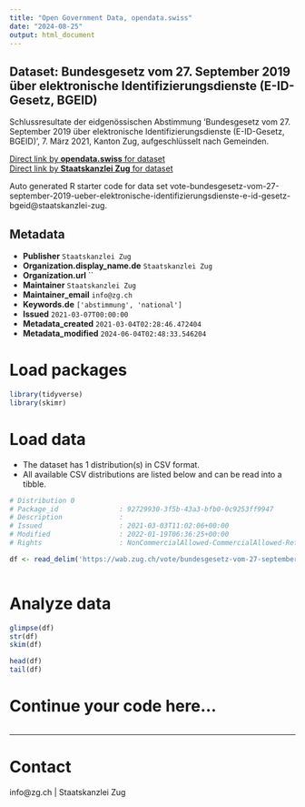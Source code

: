 ```yaml
---
title: "Open Government Data, opendata.swiss"
date: "2024-08-25"
output: html_document
---
```


## Dataset: Bundesgesetz vom 27. September 2019 über elektronische Identifizierungsdienste (E-ID-Gesetz, BGEID)

Schlussresultate der eidgenössischen Abstimmung 'Bundesgesetz vom 27. September 2019 über elektronische Identifizierungsdienste (E-ID-Gesetz, BGEID)', 7. März 2021, Kanton Zug, aufgeschlüsselt nach Gemeinden.

[Direct link by **opendata.swiss** for dataset](https://opendata.swiss/de/dataset/bundesgesetz-vom-27-september-2019-uber-elektronische-identifizierungsdienste-e-id-gesetz-bgeid)<br>
[Direct link by **Staatskanzlei Zug** for dataset](https://wab.zug.ch/vote/bundesgesetz-vom-27-september-2019-ueber-elektronische-identifizierungsdienste-e-id-gesetz-bgeid/data)

Auto generated R starter code for data set vote-bundesgesetz-vom-27-september-2019-ueber-elektronische-identifizierungsdienste-e-id-gesetz-bgeid@staatskanzlei-zug.

## Metadata

- **Publisher** `Staatskanzlei Zug`
- **Organization.display_name.de** `Staatskanzlei Zug`
- **Organization.url** ``
- **Maintainer** `Staatskanzlei Zug`
- **Maintainer_email** `info@zg.ch`
- **Keywords.de** `['abstimmung', 'national']`
- **Issued** `2021-03-07T00:00:00`
- **Metadata_created** `2021-03-04T02:28:46.472404`
- **Metadata_modified** `2024-06-04T02:48:33.546204`


# Load packages

```r

library(tidyverse)
library(skimr)

```

# Load data

-   The dataset has 1 distribution(s) in CSV format.
-   All available CSV distributions are listed below and can be read into a tibble.

```r

# Distribution 0
# Package_id               : 92729930-3f5b-43a3-bfb0-0c9253ff9947
# Description              : 
# Issued                   : 2021-03-03T11:02:06+00:00
# Modified                 : 2022-01-19T06:36:25+00:00
# Rights                   : NonCommercialAllowed-CommercialAllowed-ReferenceRequired

df <- read_delim('https://wab.zug.ch/vote/bundesgesetz-vom-27-september-2019-ueber-elektronische-identifizierungsdienste-e-id-gesetz-bgeid/data-csv')



```

# Analyze data

```r

glimpse(df)
str(df)
skim(df)

head(df)
tail(df)

```

# Continue your code here...

```r

```

------------------------------------------------------------------------

# Contact

info@zg.ch | Staatskanzlei Zug
